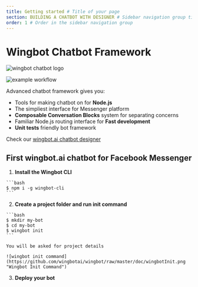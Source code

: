 ```yaml
---
title: Getting started # Title of your page
section: BUILDING A CHATBOT WITH DESIGNER # Sidebar navigation group title
order: 1 # Order in the sidebar navigation group
---
```



# Wingbot Chatbot Framework

![wingbot chatbot logo](./../logo.png "Wingbot Chatbot Framework")    

![example workflow](https://github.com/wingbotai/wingbot/actions/workflows/deploy.yml/badge.svg)

Advanced chatbot framework gives you:

- Tools for making chatbot on for **Node.js**
- The simpliest interface for Messenger platform
- **Composable Conversation Blocks** system for separating concerns
- Familiar Node.js routing interface for **Fast development**
- **Unit tests** friendly bot framework

Check our [wingbot.ai chatbot designer](https://wingbot.ai)


## First wingbot.ai chatbot for Facebook Messenger

  1. **Install the Wingbot CLI**

    ```bash
    $ npm i -g wingbot-cli
    ```

  2. **Create a project folder and run init command**

    ```bash
    $ mkdir my-bot
    $ cd my-bot
    $ wingbot init
    ```

    You will be asked for project details

    ![wingbot init command](https://github.com/wingbotai/wingbot/raw/master/doc/wingbotInit.png "Wingbot Init Command")

  3. **Deploy your bot**
